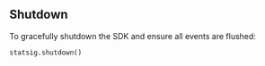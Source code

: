 ## Shutdown

To gracefully shutdown the SDK and ensure all events are flushed:

```python
statsig.shutdown()
```


